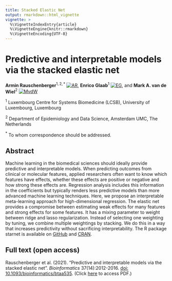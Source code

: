 ```yaml
---
title: Stacked Elastic Net
output: rmarkdown::html_vignette
vignette: >
  %\VignetteIndexEntry{article}
  %\VignetteEngine{knitr::rmarkdown}
  %\VignetteEncoding{UTF-8}
---
```


# Predictive and interpretable models via the stacked elastic net

**Armin Rauschenberger**$^{1,2,*}$
[![AR](https://info.orcid.org/wp-content/uploads/2019/11/orcid_16x16.png)](https://orcid.org/0000-0001-6498-4801),
**Enrico Glaab**$^{1}$
[![EG](https://info.orcid.org/wp-content/uploads/2019/11/orcid_16x16.png)](https://orcid.org/0000-0003-3977-7469),
and **Mark A. van de Wiel**$^{2}$
[![MvdW](https://info.orcid.org/wp-content/uploads/2019/11/orcid_16x16.png)](https://orcid.org/0000-0003-4780-8472)

$^{1}$ Luxembourg Centre for Systems Biomedicine (LCSB), University of Luxembourg, Luxembourg

$^{2}$ Department of Epidemiology and Data Science, Amsterdam UMC, The Netherlands

$^{*}$ To whom correspondence should be addressed.

## Abstract

Machine learning in the biomedical sciences should ideally provide predictive and interpretable models. When predicting outcomes from clinical or molecular features, applied researchers often want to know which features have effects, whether these effects are positive or negative and how strong these effects are. Regression analysis includes this information in the coefficients but typically renders less predictive models than more advanced machine learning techniques. Here, we propose an interpretable meta-learning approach for high-dimensional regression. The elastic net provides a compromise between estimating weak effects for many features and strong effects for some features. It has a mixing parameter to weight between ridge and lasso regularization. Instead of selecting one weighting by tuning, we combine multiple weightings by stacking. We do this in a way that increases predictivity without sacrificing interpretability. The R package starnet is available on [GitHub](https://github.com/rauschenberger/starnet) and [CRAN](https://CRAN.R-project.org/package=starnet).

## Full text (open access)

Rauschenberger et al. (2021).
"Predictive and interpretable models via the stacked elastic net".
*Bioinformatics*
37(14):2012-2016.
[doi: 10.1093/bioinformatics/btaa535](https://doi.org/10.1093/bioinformatics/btaa535).
(Click
[here](https://academic.oup.com/bioinformatics/pdf-lookup/doi/10.1093/bioinformatics/btaa535)
to access PDF.)

